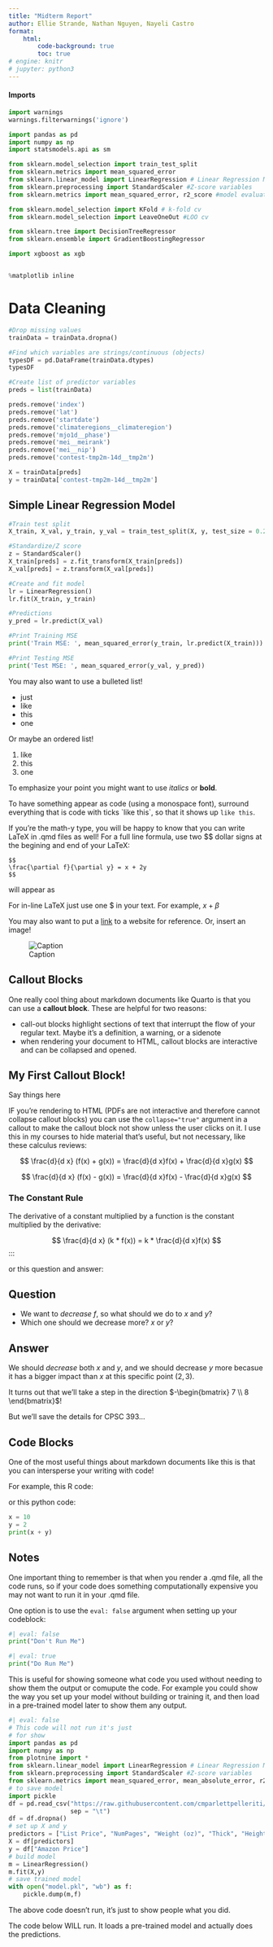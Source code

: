 ```yaml
---
title: "Midterm Report"
author: Ellie Strande, Nathan Nguyen, Nayeli Castro
format:
    html:
        code-background: true
        toc: true
# engine: knitr
# jupyter: python3
---
```


#### Imports
```python
import warnings 
warnings.filterwarnings('ignore')

import pandas as pd
import numpy as np
import statsmodels.api as sm

from sklearn.model_selection import train_test_split 
from sklearn.metrics import mean_squared_error
from sklearn.linear_model import LinearRegression # Linear Regression Model
from sklearn.preprocessing import StandardScaler #Z-score variables
from sklearn.metrics import mean_squared_error, r2_score #model evaluation

from sklearn.model_selection import KFold # k-fold cv
from sklearn.model_selection import LeaveOneOut #LOO cv

from sklearn.tree import DecisionTreeRegressor
from sklearn.ensemble import GradientBoostingRegressor

import xgboost as xgb


%matplotlib inline
```

# Data Cleaning

```python

#Drop missing values 
trainData = trainData.dropna()

#Find which variables are strings/continuous (objects)
typesDF = pd.DataFrame(trainData.dtypes)
typesDF

#Create list of predictor variables
preds = list(trainData)

preds.remove('index')
preds.remove('lat')
preds.remove('startdate')
preds.remove('climateregions__climateregion')
preds.remove('mjo1d__phase')
preds.remove('mei__meirank')
preds.remove('mei__nip')
preds.remove('contest-tmp2m-14d__tmp2m')

X = trainData[preds]
y = trainData['contest-tmp2m-14d__tmp2m']

```

## Simple Linear Regression Model

```python

#Train test split
X_train, X_val, y_train, y_val = train_test_split(X, y, test_size = 0.2, random_state = 5)

#Standardize/Z score
z = StandardScaler()
X_train[preds] = z.fit_transform(X_train[preds])
X_val[preds] = z.transform(X_val[preds])

#Create and fit model
lr = LinearRegression()
lr.fit(X_train, y_train)

#Predictions
y_pred = lr.predict(X_val)

#Print Training MSE
print('Train MSE: ', mean_squared_error(y_train, lr.predict(X_train)))

#Print Testing MSE
print('Test MSE: ', mean_squared_error(y_val, y_pred))
```




You may also want to use a bulleted list!

- just
- like
- this
- one

Or maybe an ordered list!

1. like
2. this
3. one

To emphasize your point you might want to use *italics* or **bold**. 

To have something appear as code (using a monospace font), surround everything that is code with ticks \`like this\`, so that it shows up `like this`.

If you're the math-y type, you will be happy to know that you can write LaTeX in .qmd files as well! For a full line formula, use two \$\$ dollar signs at the begining and end of your LaTeX:

```
$$
\frac{\partial f}{\partial y} = x + 2y
$$
```

will appear as 

For in-line LaTeX just use one \$ in your text. For example, $x + \beta$

You may also want to put a [link](https://www.google.com) to a website for reference. Or, insert an image!

![Caption](https://builtin.com/sites/www.builtin.com/files/styles/ckeditor_optimize/public/inline-images/national/gradient-descent-learning-rate.png)

## Callout Blocks
One really cool thing about markdown documents like Quarto is that you can use a **callout block**. These are helpful for two reasons:

- call-out blocks highlight sections of text that interrupt the flow of your regular text. Maybe it's a definition, a warning, or a sidenote
- when rendering your document to HTML, callout blocks are interactive and can be collapsed and opened. 

::: {.callout-warning}
## My First Callout Block!
Say things here
:::

IF you're rendering to HTML (PDFs are not interactive and therefore cannot collapse callout blocks) you can use the `collapse="true"` argument in a callout to make the callout block not show unless the user clicks on it. I use this in my courses to hide material that's useful, but not necessary, like these calculus reviews:




$$
\frac{d}{d x} (f(x) + g(x)) = \frac{d}{d x}f(x) + \frac{d}{d x}g(x)
$$

$$
\frac{d}{d x} (f(x) - g(x)) = \frac{d}{d x}f(x) - \frac{d}{d x}g(x)
$$

### The Constant Rule
The derivative of a constant multiplied by a function is the constant multiplied by the derivative:

$$
\frac{d}{d x} (k * f(x)) = k * \frac{d}{d x}f(x)
$$
:::

or this question and answer:

::: {.callout-warning}
## Question
- We want to *decrease* $f$, so what should we do to $x$ and $y$?
- Which one should we decrease more? $x$ or $y$?
:::

::: {.callout-warning collapse="true"}
## Answer
We should *decrease* both $x$ and $y$, and we should decrease $y$ more becasue it has a bigger impact than $x$ at this specific point $(2,3)$.

It turns out that we'll take a step in the direction $-\begin{bmatrix} 7 \\ 8 \end{bmatrix}$!

But we'll save the details for CPSC 393...
:::

## Code Blocks
One of the most useful things about markdown documents like this is that you can intersperse your writing with code!

For example, this R code:


or this python code:

```python
x = 10
y = 2
print(x + y)
```

## Notes
One important thing to remember is that when you render a .qmd file, all the code runs, so if your code does something computationally expensive you may not want to run it in your .qmd file. 

One option is to use the `eval: false` argument when setting up your codeblock:

```python
#| eval: false
print("Don't Run Me")
```
```python
#| eval: true
print("Do Run Me")
```

This is useful for showing someone what code you used without needing to show them the output or comupute the code. For example you could show the way you set up your model without building or training it, and then load in a pre-trained model later to show them any output.

```python
#| eval: false
# This code will not run it's just
# for show
import pandas as pd
import numpy as np
from plotnine import *
from sklearn.linear_model import LinearRegression # Linear Regression Model
from sklearn.preprocessing import StandardScaler #Z-score variables
from sklearn.metrics import mean_squared_error, mean_absolute_error, r2_score #model evaluation
# to save model
import pickle
df = pd.read_csv("https://raw.githubusercontent.com/cmparlettpelleriti/CPSC392ParlettPelleriti/master/Data/amazon-books.txt",
                 sep = "\t")
df = df.dropna()
# set up X and y
predictors = ["List Price", "NumPages", "Weight (oz)", "Thick", "Height", "Width"]
X = df[predictors]
y = df["Amazon Price"]
# build model
m = LinearRegression()
m.fit(X,y)
# save trained model
with open("model.pkl", "wb") as f:
    pickle.dump(m,f)
```

The above code doesn't run, it's just to show people what you did. 

The code below WILL run. It loads a pre-trained model and actually does the predictions.

